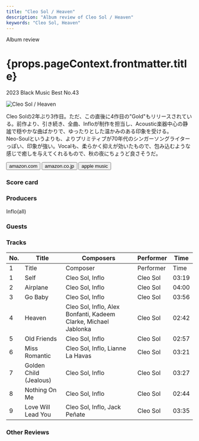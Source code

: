 ```yaml
---
title: "Cleo Sol / Heaven"
description: "Album review of Cleo Sol / Heaven"
keywords: "Cleo Sol, Heaven"
---
```







<p className="largeP">Album review</p>
<h1 className="h1--no--margin">{props.pageContext.frontmatter.title}</h1>
<p className="largeP">
  <Link to="/best50/2023/">2023 Black Music Best No.43</Link>
</p>

<Row  className="image-card-group">
	<Column colMd={3} colLg={4} noGutterMdLeft="">
       <ImageCard>

![Cleo Sol / Heaven](../../images/cd/cleosol2L.jpg)

</ImageCard>
	</Column>
	<Column colMd={4} colLg={8} noGutterMdLeft="">
		<p>
			Cleo Solの2年ぶり3作目。ただ、この直後に4作目の"Gold"もリリースされている。前作より、引き続き、全曲、Infloが制作を担当し、Acoustic楽器中心の静謐で穏やかな曲ばかりで、ゆったりとした温かみのある印象を受ける。
			<br/>Neo-Soulというよりも、よりプリミティブが70年代のシンガーソングライターっぽい、印象が強い。Vocalも、柔らかく抑えが効いたもので、包み込むような感じで癒しを与えてくれるもので、秋の夜にちょうど良さそうだ。
		</p>
		<div>
		  <Button className="button-right-mergin"  href="https://amzn.to/3S1iDEW" renderIcon={ArrowUpRight} size='sm' kind='primary'>
  	    amazon.com
  	  </Button>
  	  <Button className="button-right-mergin"  href="https://amzn.to/3S53MJR" renderIcon={ArrowUpRight} size='sm' kind='secondary'>
  	    amazon.co.jp
  	  </Button>
			<Button className="button-right-mergin"  href="https://apple.co/41LQN2N" renderIcon={ArrowUpRight} size='sm' kind='tertiary'>
  	   	apple music
  	  </Button>
			<AdvJS2/>
		</div>
	</Column>
</Row>
<Row >
	<Column colMd={4} colLg={4} noGutterMdLeft="">
		<div>
		  <h3>Score card</h3>
			<SliderJS1 value="5" />
		  <SliderJS2 value="1" />
			<SliderJS3 value="1" />
		  <SliderJS4 value="8" />
		</div>
	</Column>
	<Column colMd={8} colLg={8} noGutterMdLeft="">
		<div>
			<h3>Producers</h3>
			<p>
				Inflo(all)
			</p>
			<h3>Guests</h3>
			<p>
			</p>
		</div>
	</Column>
</Row>

<h3>Tracks</h3>

| No. | Title                  | Composers                                                       | Performer | Time  |
| --- | ---------------------- | --------------------------------------------------------------- | --------- | ----- |
| 1   | Title                  | Composer                                                        | Performer | Time  |
| 1   | Self                   | Cleo Sol, Inflo                                                 | Cleo Sol  | 03:19 |
| 2   | Airplane               | Cleo Sol, Inflo                                                 | Cleo Sol  | 04:00 |
| 3   | Go Baby                | Cleo Sol, Inflo                                                 | Cleo Sol  | 03:56 |
| 4   | Heaven                 | Cleo Sol, Inflo, Alex Bonfanti, Kadeem Clarke, Michael Jablonka | Cleo Sol  | 02:42 |
| 5   | Old Friends            | Cleo Sol, Inflo                                                 | Cleo Sol  | 02:57 |
| 6   | Miss Romantic          | Cleo Sol, Inflo, Lianne La Havas                                | Cleo Sol  | 03:21 |
| 7   | Golden Child (Jealous) | Cleo Sol, Inflo                                                 | Cleo Sol  | 03:27 |
| 8   | Nothing On Me          | Cleo Sol, Inflo                                                 | Cleo Sol  | 02:44 |
| 9   | Love Will Lead You     | Cleo Sol, Inflo, Jack Peñate                                    | Cleo Sol  | 03:35 |

<h3>Other Reviews</h3>

<Row>
  <Column colMd={3} colLg={3} noGutterMdLeft>
    <Review1_1 />
  </Column>
</Row>

<Row>
  <Column colMd={3} colLg={3} noGutterMdLeft>
    <Review2_1 />
  </Column>
  <Column colMd={3} colLg={3} noGutterMdLeft>
    <Review2_2 />
  </Column>
  <Column colMd={3} colLg={3} noGutterMdLeft>
    <Review2_3 />
  </Column>
</Row>

<AdvJS3 />
